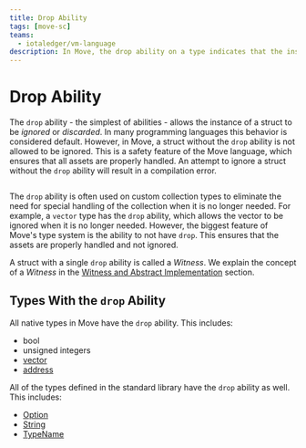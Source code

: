 ```yaml
---
title: Drop Ability
tags: [move-sc]
teams:
  - iotaledger/vm-language
description: In Move, the drop ability on a type indicates that the instance of the type can be ignored or discarded. This section covers the drop ability, how it works, and how to use it in Move.
---
```



# Drop Ability

The `drop` ability - the simplest of abilities - allows the instance of a struct to be _ignored_ or
_discarded_. In many programming languages this behavior is considered default. However, in Move, a
struct without the `drop` ability is not allowed to be ignored. This is a safety feature of the Move
language, which ensures that all assets are properly handled. An attempt to ignore a struct without
the `drop` ability will result in a compilation error.

```move file=<rootDir>/docs/examples/move/move-overview/drop-ability.move#L6-L26
```


The `drop` ability is often used on custom collection types to eliminate the need for special
handling of the collection when it is no longer needed. For example, a `vector` type has the `drop`
ability, which allows the vector to be ignored when it is no longer needed. However, the biggest
feature of Move's type system is the ability to not have `drop`. This ensures that the assets are
properly handled and not ignored.

A struct with a single `drop` ability is called a _Witness_. We explain the concept of a _Witness_
in the [Witness and Abstract Implementation](../patterns/witness.mdx)
section.

## Types With the `drop` Ability

All native types in Move have the `drop` ability. This includes:

- bool
- unsigned integers
- [vector](../../../../references/framework/std/vector.mdx)
- [address](../../../../references/framework/std/address.mdx)

All of the types defined in the standard library have the `drop` ability as well. This includes:

- [Option](../../../../references/framework/std/option.mdx)
- [String](../../../../references/framework/std/string.mdx)
- [TypeName](../../../../references/framework/std/type_name.mdx)